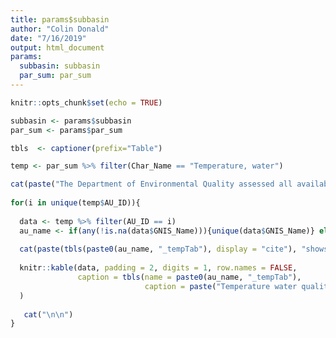 ```yaml
---
title: params$subbasin
author: "Colin Donald"
date: "7/16/2019"
output: html_document
params:
  subbasin: subbasin
  par_sum: par_sum
---
```


```r
knitr::opts_chunk$set(echo = TRUE)

subbasin <- params$subbasin
par_sum <- params$par_sum

tbls  <- captioner(prefix="Table")
```


```r
temp <- par_sum %>% filter(Char_Name == "Temperature, water")

cat(paste("The Department of Environmental Quality assessed all available temperature data within", subbasin, "for status and trends. The results of these assessments are summarized by assessment unit throughout the following section.\n\n"))
    
for(i in unique(temp$AU_ID)){
  
  data <- temp %>% filter(AU_ID == i)
  au_name <- if(any(!is.na(data$GNIS_Name))){unique(data$GNIS_Name)} else {unique(data$AU_ID)}
 
  cat(paste(tbls(paste0(au_name, "_tempTab"), display = "cite"), "shows a summary of the temperature status and trends at each station assessed within", au_name))
  
  knitr::kable(data, padding = 2, digits = 1, row.names = FALSE, 
               caption = tbls(name = paste0(au_name, "_tempTab"), 
                              caption = paste("Temperature water quality status and trends for", au_name))
  )
  
   cat("\n\n")
}

```


```r

```


```r

```


```r

```


```r

```


```r

```
